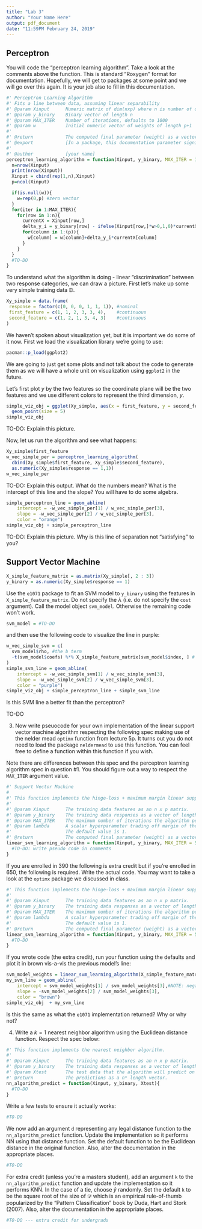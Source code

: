 ```yaml
---
title: "Lab 3"
author: "Your Name Here"
output: pdf_document
date: "11:59PM February 24, 2019"
---
```


## Perceptron

You will code the "perceptron learning algorithm". Take a look at the comments above the function. This is standard "Roxygen" format for documentation. Hopefully, we will get to packages at some point and we will go over this again. It is your job also to fill in this documentation.

```r
#' Perceptron Learning Algorithm
#' Fits a line between data, assuming linear separability
#' @param Xinput      Numeric matrix of dim(nxp) where n is number of observations and p is number of features
#' @param y_binary    Binary vector of length n
#' @param MAX_ITER    Number of iterations, defaults to 1000
#' @param w           Initial numeric vector of weights of length p+1
#'
#' @return            The computed final parameter (weight) as a vector of length p + 1
#' @export            [In a package, this documentation parameter signifies this function becomes a public method. Leave this blank.]
#'
#' @author            [your name]
perceptron_learning_algorithm = function(Xinput, y_binary, MAX_ITER = 1000, w = NULL){
  n=nrow(Xinput)
  print(nrow(Xinput))
  Xinput = cbind(rep(1,n),Xinput)
  p=ncol(Xinput)

  if(is.null(w)){
    w=rep(0,p) #zero vector
  }
  for(iter in 1:MAX_ITER){
    for(row in 1:n){
      currentX = Xinput[row,]
      delta_y_i = y_binary[row] - ifelse(Xinput[row,]*w>0,1,0)*currentX
      for(column in 1:(p)){
        w[column] = w[column]+delta_y_i*currentX[column]
      }
    }
  }
  #TO-DO
}
```

To understand what the algorithm is doing - linear "discrimination" between two response categories, we can draw a picture. First let's make up some very simple training data $\mathbb{D}$.

```r
Xy_simple = data.frame(
 response = factor(c(0, 0, 0, 1, 1, 1)), #nominal
 first_feature = c(1, 1, 2, 3, 3, 4),    #continuous
 second_feature = c(1, 2, 1, 3, 4, 3)    #continuous
)
```

We haven't spoken about visualization yet, but it is important we do some of it now. First we load the visualization library we're going to use:

```r
pacman::p_load(ggplot2)
```

We are going to just get some plots and not talk about the code to generate them as we will have a whole unit on visualization using `ggplot2` in the future.

Let's first plot $y$ by the two features so the coordinate plane will be the two features and we use different colors to represent the third dimension, $y$.

```r
simple_viz_obj = ggplot(Xy_simple, aes(x = first_feature, y = second_feature, color = response)) + 
  geom_point(size = 5)
simple_viz_obj
```

TO-DO: Explain this picture.

Now, let us run the algorithm and see what happens:

```r
Xy_simple$first_feature
w_vec_simple_per = perceptron_learning_algorithm(
  cbind(Xy_simple$first_feature, Xy_simple$second_feature),
  as.numeric(Xy_simple$response == 1,1))
w_vec_simple_per
```

TO-DO: Explain this output. What do the numbers mean? What is the intercept of this line and the slope? You will have to do some algebra.

```r
simple_perceptron_line = geom_abline(
    intercept = -w_vec_simple_per[1] / w_vec_simple_per[3], 
    slope = -w_vec_simple_per[2] / w_vec_simple_per[3], 
    color = "orange")
simple_viz_obj + simple_perceptron_line
```


TO-DO: Explain this picture. Why is this line of separation not "satisfying" to you?

## Support Vector Machine


```r
X_simple_feature_matrix = as.matrix(Xy_simple[, 2 : 3])
y_binary = as.numeric(Xy_simple$response == 1)
```

Use the `e1071` package to fit an SVM model to `y_binary` using the features in `X_simple_feature_matrix`. Do not specify the $\lambda$ (i.e. do not specify the `cost` argument). Call the model object `svm_model`. Otherwise the remaining code won't work.

```r
svm_model = #TO-DO
```

and then use the following code to visualize the line in purple:

```r
w_vec_simple_svm = c(
  svm_model$rho, #the b term
  -t(svm_model$coefs) %*% X_simple_feature_matrix[svm_model$index, ] # the other terms
)
simple_svm_line = geom_abline(
    intercept = -w_vec_simple_svm[1] / w_vec_simple_svm[3], 
    slope = -w_vec_simple_svm[2] / w_vec_simple_svm[3], 
    color = "purple")
simple_viz_obj + simple_perceptron_line + simple_svm_line
```

Is this SVM line a better fit than the perceptron?

TO-DO

3. Now write pseuocode for your own implementation of the linear support vector machine algorithm respecting the following spec making use of the nelder mead `optimx` function from lecture 5p. It turns out you do not need to load the package `neldermead` to use this function. You can feel free to define a function within this function if you wish. 

Note there are differences between this spec and the perceptron learning algorithm spec in question \#1. You should figure out a way to respect the `MAX_ITER` argument value. 


```r
#' Support Vector Machine 
#
#' This function implements the hinge-loss + maximum margin linear support vector machine algorithm of Vladimir Vapnik (1963).
#'
#' @param Xinput      The training data features as an n x p matrix.
#' @param y_binary    The training data responses as a vector of length n consisting of only 0's and 1's.
#' @param MAX_ITER    The maximum number of iterations the algorithm performs. Defaults to 5000.
#' @param lambda      A scalar hyperparameter trading off margin of the hyperplane versus average hinge loss.
#'                    The default value is 1.
#' @return            The computed final parameter (weight) as a vector of length p + 1
linear_svm_learning_algorithm = function(Xinput, y_binary, MAX_ITER = 5000, lambda = 0.1){
  #TO-DO: write pseudo code in comments
}
```


If you are enrolled in 390 the following is extra credit but if you're enrolled in 650, the following is required. Write the actual code. You may want to take a look at the `optimx` package we discussed in class.

```r
#' This function implements the hinge-loss + maximum margin linear support vector machine algorithm of Vladimir Vapnik (1963).
#'
#' @param Xinput      The training data features as an n x p matrix.
#' @param y_binary    The training data responses as a vector of length n consisting of only 0's and 1's.
#' @param MAX_ITER    The maximum number of iterations the algorithm performs. Defaults to 5000.
#' @param lambda      A scalar hyperparameter trading off margin of the hyperplane versus average hinge loss.
#'                    The default value is 1.
#' @return            The computed final parameter (weight) as a vector of length p + 1
linear_svm_learning_algorithm = function(Xinput, y_binary, MAX_ITER = 5000, lambda = 0.1){
  #TO-DO
}
```

If you wrote code (the extra credit), run your function using the defaults and plot it in brown vis-a-vis the previous model's line:

```r
svm_model_weights = linear_svm_learning_algorithm(X_simple_feature_matrix, y_binary)
my_svm_line = geom_abline(
    intercept = svm_model_weights[1] / svm_model_weights[3],#NOTE: negative sign removed from intercept argument here
    slope = -svm_model_weights[2] / svm_model_weights[3], 
    color = "brown")
simple_viz_obj  + my_svm_line
```

Is this the same as what the `e1071` implementation returned? Why or why not?

4. Write a $k=1$ nearest neighbor algorithm using the Euclidean distance function. Respect the spec below:

```r
#' This function implements the nearest neighbor algorithm.
#'
#' @param Xinput      The training data features as an n x p matrix.
#' @param y_binary    The training data responses as a vector of length n consisting of only 0's and 1's.
#' @param Xtest       The test data that the algorithm will predict on as a n* x p matrix.
#' @return            The predictions as a n* length vector.
nn_algorithm_predict = function(Xinput, y_binary, Xtest){
  #TO-DO
}
```

Write a few tests to ensure it actually works:

```r
#TO-DO
```


We now add an argument `d` representing any legal distance function to the `nn_algorithm_predict` function. Update the implementation so it performs NN using that distance function. Set the default function to be the Euclidean distance in the original function. Also, alter the documentation in the appropriate places.

```r
#TO-DO
```

For extra credit (unless you're a masters student), add an argument `k` to the `nn_algorithm_predict` function and update the implementation so it performs KNN. In the case of a tie, choose $\hat{y}$ randomly. Set the default `k` to be the square root of the size of $\mathcal{D}$ which is an empirical rule-of-thumb popularized by the "Pattern Classification" book by Duda, Hart and Stork (2007). Also, alter the documentation in the appropriate places.

```r
#TO-DO --- extra credit for undergrads
```



